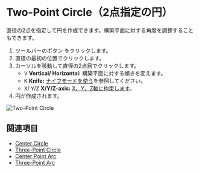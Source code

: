

# Two-Point Circle（2点指定の円）

<Reference shortcut='' command='Two-Point Circle' button='ツールバー' />

直径の2点を指定して円を作成できます。構築平面に対する角度を調整することもできます。

1. ツールバーのボタン <ButtonIcon type="button-two-point-circle" /> をクリックします。
2. 直径の最初の位置でクリックします。
3. カーソルを移動して直径の2点目でクリックします。
   - <kbd>V</kbd> **Vertical/ Horizontal:** 構築平面に対する傾きを変えます。
   - <kbd>K</kbd> **Knife:** [ナイフモードを使う](./sketching-essentials#use-knife-mode)を参照してください。
   - <kbd>X</kbd>/ <kbd>Y</kbd>/<kbd>Z</kbd> **X/Y/Z-axis:** [X、Y、Z軸に拘束します](./sketching-essentials#constrain-to-an-axis)。
4. 円が作成されます。

![Two-Point Circle](/img/two-point-circle.gif)

## 関連項目
- [Center Circle](./center-circle)
- [Three-Point Circle](./three-point-circle)
- [Center Point Arc](./center-point-arc)
- [Three-Point Arc](./three-point-arc)











